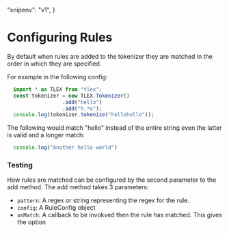
  "snipenv": "v1",
}

# Configuring Rules

By default when rules are added to the tokenizer they are matched in the order in which they are specified.

For example in the following config:

```ts
  import * as TLEX from "tlex";
  const tokenizer = new TLEX.Tokenizer()
                  .add("hello")
                  .add("h.*o");
  console.log(tokenizer.tokenize("hellohello"));
```

The following would match "hello" instead of the entire string even the latter is valid and a longer match:

```ts
  console.log("Another hello world")
```

<h3>Testing</h3>

How rules are matched can be configured by the second parameter to the add method.  The add method takes 3 parameters:

* `pattern`: A regex or string representing the regex for the rule.
* `config`: A RuleConfig object
* `onMatch`: A callback to be invokved then the rule has matched.  This gives the option 
